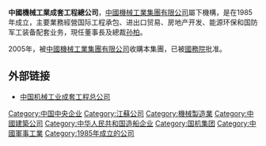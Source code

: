 '''中國機械工業成套工程總公司'''，[[中國機械工業集團有限公司|中國機械工業集團有限公司]]屬下機構，是在1985年成立，主要業務經營国际工程承包、进出口贸易、房地产开发、能源环保和国防军工装备配套业务，現任董事長及總裁[[孙柏|孙柏]]。

2005年，被[[中國機械工業集團有限公司|中國機械工業集團有限公司]]收購本集團，已被[[中华人民共和国国务院|國務院]]批准。

== 外部链接 ==
* [http://www.cmcec.com/ 中国机械工业成套工程总公司]{{Wayback|url=http://www.cmcec.com/ |date=20110831173438 }}

[[Category:中国中央企业|Category:中国中央企业]]
[[Category:江蘇公司|Category:江蘇公司]]
[[Category:機械製造業|Category:機械製造業]]
[[Category:中國建築公司|Category:中國建築公司]]
[[Category:中华人民共和国造船企业|Category:中华人民共和国造船企业]]
[[Category:国机集团|Category:国机集团]]
[[Category:中國軍事工業|Category:中國軍事工業]]
[[Category:1985年成立的公司|Category:1985年成立的公司]]